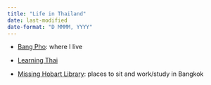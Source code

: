 ```yaml
---
title: "Life in Thailand"
date: last-modified
date-format: "D MMMM, YYYY"
---
```


- [Bang Pho](bang_pho.qmd): where I live

- [Learning Thai](learning_thai.qmd)

- [Missing Hobart Library](hobart_library.qmd): places to sit and work/study in Bangkok





